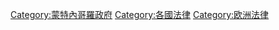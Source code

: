 {{Portal|Law}}
{{Cat main|蒙特內哥羅法律}}

[[Category:蒙特內哥羅政府|Category:蒙特內哥羅政府]]
[[Category:各國法律|Category:各國法律]]
[[Category:欧洲法律|Category:欧洲法律]]